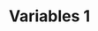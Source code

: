 ---
type: Lesson
title: "Variables 1"
xp: 10
description: "Learn about variables"
activityRefs: 
    -   id: 1
        activity: js_whitespace_concept1-1
    -   id: 2
        activity: js_whitespace_space1-1
    -   id: 3
        activity: js_whitespace_tab1-1
    -   id: 4
        activity: js_whitespace_new_line1-1
---